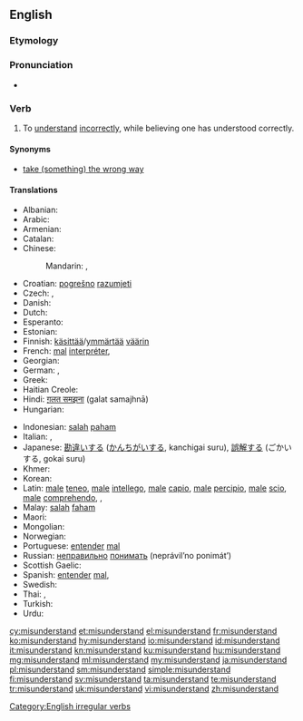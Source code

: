 ==English==
{{wikipedia|dab=misunderstand}}

===Etymology===
{{prefix|mis|understand|lang=en}}

===Pronunciation===
* {{IPA|/mɪs.ʌn.də(ɹ)ˈstænd/|lang=en}}

===Verb===
{{en-verb|misunderstands|misunderstanding|misunderstood}}

# {{label|en|transitive}} To [[understand]] [[incorrectly]], while believing one has understood correctly.

====Synonyms====
* [[take the wrong way|take (something) the wrong way]]

====Translations====
{{trans-top|to understand incorrectly, while believing one has understood correctly}}
* Albanian: {{t|sq|keqkuptoj}}
* Arabic: {{t|ar|اساء الفهم|tr=’asá’a-l-fáhem}}
* Armenian: {{t|hy|սխալ հասկանալ|tr=səxal haskanal}}
* Catalan: {{t+|ca|malentendre}}
* Chinese:
*: Mandarin: {{t|cmn|誤會|sc=Hani}}, {{t+|cmn|误会|tr=wùhuì|sc=Hani}}
* Croatian: [[pogrešno]] [[razumjeti]]
* Czech: {{t|cs|neporozumět}}, {{t|cs|špatně pochopit}}
* Danish: {{t+|da|misforstå}}
* Dutch: {{t|nl|misverstaan}}
* Esperanto: {{t|eo|malinterpreti}}
* Estonian: {{t|et|valesti aru saama}}
* Finnish: [[käsittää]]/[[ymmärtää]] [[väärin]]
* French: [[mal]] [[interpréter]], {{t+|fr|méprendre}}
* Georgian: {{t|ka|არასწორად გაგება}}
* German: {{t|de|missverstehen}}, {{t|de|falsch verstehen}}
* Greek: {{t+|el|παρεξηγώ}}
* Haitian Creole: {{t|ht|konprann mal}}
* Hindi: [[ग़लत समझना]] (<u>g</u>alat samajhnā)
* Hungarian: {{t+|hu|félreért}}
{{trans-mid}}
* Indonesian: [[salah]] [[paham]]
* Italian: {{t|it|fraintendere}}, {{t|it|equivocare}}
* Japanese: [[勘違い]]する ([[かんちがい]]する, kanchigai suru), [[誤解]]する (ごかいする, gokai suru)
* Khmer: {{t|km|យល់ខុស|tr=yʊəl kʰoh|sc=Khmr}}
* Korean: {{t+|ko|오해하다|tr=ohaehada}}
* Latin: [[male]] [[teneo]], [[male]] [[intellego]], [[male]] [[capio]], [[male]] [[percipio]], [[male]] [[scio]], [[male]] [[comprehendo]], {{t|la|fallor}}, {{t|la|fallo}}
* Malay: [[salah]] [[faham]]
* Maori: {{t|mi|tuakoi}}
* Mongolian: {{t|mn|буруу ойлгох|tr=buruu oylgoh|sc=Cyrl}}
* Norwegian: {{t+|no|misforstå}}
* Portuguese: [[entender]] [[mal]]
* Russian: [[неправильно]] [[понимать]] (neprávil’no ponimát’)
* Scottish Gaelic: {{t|gd|mì-bhreithnich}}
* Spanish: [[entender]] [[mal]], {{t|es|mal interpretar}}
* Swedish: {{t+|sv|missförstå}}
* Thai: {{t|th|เข้าใจผิด|tr=kâo jai pìt}}, {{t+|th|เขว|tr=kwăy}}
* Turkish: {{t|tr|yanlış anlamak}}
* Urdu: {{t|ur|غلط سمجھنا|tr=<u>g</u>alat samajhnā}}
{{trans-bottom}}

[[Category:English irregular verbs]]

[[cy:misunderstand]]
[[et:misunderstand]]
[[el:misunderstand]]
[[fr:misunderstand]]
[[ko:misunderstand]]
[[hy:misunderstand]]
[[io:misunderstand]]
[[id:misunderstand]]
[[it:misunderstand]]
[[kn:misunderstand]]
[[ku:misunderstand]]
[[hu:misunderstand]]
[[mg:misunderstand]]
[[ml:misunderstand]]
[[my:misunderstand]]
[[ja:misunderstand]]
[[pl:misunderstand]]
[[sm:misunderstand]]
[[simple:misunderstand]]
[[fi:misunderstand]]
[[sv:misunderstand]]
[[ta:misunderstand]]
[[te:misunderstand]]
[[tr:misunderstand]]
[[uk:misunderstand]]
[[vi:misunderstand]]
[[zh:misunderstand]]
